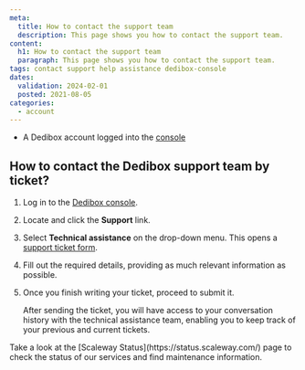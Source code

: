 ```yaml
---
meta:
  title: How to contact the support team
  description: This page shows you how to contact the support team.
content:
  h1: How to contact the support team
  paragraph: This page shows you how to contact the support team.
tags: contact support help assistance dedibox-console
dates:
  validation: 2024-02-01
  posted: 2021-08-05
categories:
  - account
---
```


<Macro id="requirements" />

- A Dedibox account logged into the [console](https://console.online.net/)

## How to contact the Dedibox support team by ticket?

1. Log in to the [Dedibox console](https://console.online.net/).
2. Locate and click the **Support** link.
3. Select **Technical assistance** on the drop-down menu. This opens a [support ticket form](https://console.online.net/en/assistance/ticket/).
4. Fill out the required details, providing as much relevant information as possible.
5. Once you finish writing your ticket, proceed to submit it.

   After sending the ticket, you will have access to your conversation history with the technical assistance team, enabling you to keep track of your previous and current tickets.

<Message type="tip">
  Take a look at the [Scaleway Status](https://status.scaleway.com/) page to check the status of our services and find maintenance information.
</Message>


